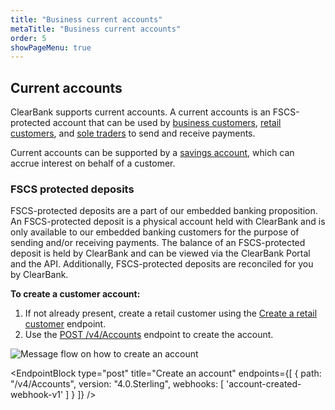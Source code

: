 ```yaml
---
title: "Business current accounts"
metaTitle: "Business current accounts"
order: 5
showPageMenu: true
---
```



## Current accounts

ClearBank supports current accounts. A current accounts is an FSCS-protected account that can be used by [business customers](./business-customers), [retail customers](./retail-customers), and [sole traders](./sole-traders) to send and receive payments.

Current accounts can be supported by a [savings account](./savings-accounts), which can accrue interest on behalf of a customer.

### FSCS protected deposits

FSCS-protected deposits are a part of our embedded banking proposition. An FSCS-protected deposit is a physical account held with ClearBank and is only available to our embedded banking customers for the purpose of sending and/or receiving payments. The balance of an FSCS-protected deposit is held by ClearBank and can be viewed via the ClearBank Portal and the API. Additionally, FSCS-protected deposits are reconciled for you by ClearBank.

**To create a customer account:**
1. If not already present, create a retail customer using the [Create a retail customer](./manage-retail-customers) endpoint.
2. Use the [POST /v4/Accounts](#create-an-account) endpoint to create the account.

![Message flow on how to create an account](/assets/images/current-account-create.svg)

<EndpointBlock
  type="post"
  title="Create an account"
  endpoints={[
    {
      path: "/v4/Accounts",
      version: "4.0.Sterling",
      webhooks: [
        'account-created-webhook-v1'
      ]
    }
  ]}
/>

<WebhookPlaceholder render='account-created-webhook-v1' />